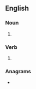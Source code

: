 ==English==

===Noun===
{{head|en|noun plural form}}

# {{plural of|girdle|lang=en}}

===Verb===
{{head|en|verb form}}

# {{en-third-person singular of|girdle}}

===Anagrams===
* {{anagrams|en|Gilders|gilders|gliders|gridles|grisled|regilds|ridgels}}